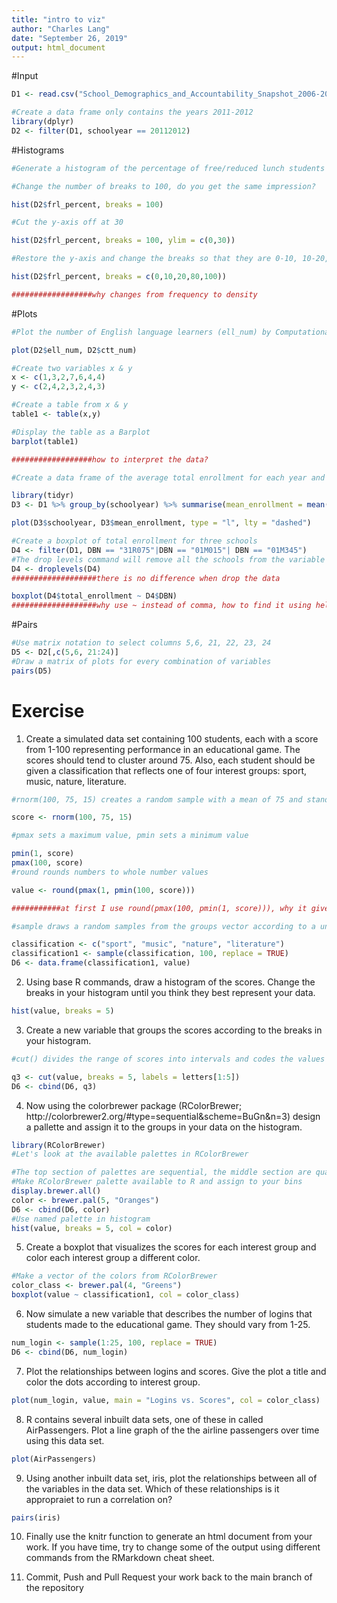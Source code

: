 ```yaml
---
title: "intro to viz"
author: "Charles Lang"
date: "September 26, 2019"
output: html_document
---
```

#Input
```r
D1 <- read.csv("School_Demographics_and_Accountability_Snapshot_2006-2012.csv", header = TRUE, sep = ",")

#Create a data frame only contains the years 2011-2012
library(dplyr)
D2 <- filter(D1, schoolyear == 20112012)
```

#Histograms
```r
#Generate a histogram of the percentage of free/reduced lunch students (frl_percent) at each school

#Change the number of breaks to 100, do you get the same impression?

hist(D2$frl_percent, breaks = 100)

#Cut the y-axis off at 30

hist(D2$frl_percent, breaks = 100, ylim = c(0,30))

#Restore the y-axis and change the breaks so that they are 0-10, 10-20, 20-80, 80-100

hist(D2$frl_percent, breaks = c(0,10,20,80,100))

##################why changes from frequency to density

```

#Plots
```r
#Plot the number of English language learners (ell_num) by Computational Thinking Test scores (ctt_num) 

plot(D2$ell_num, D2$ctt_num)

#Create two variables x & y
x <- c(1,3,2,7,6,4,4)
y <- c(2,4,2,3,2,4,3)

#Create a table from x & y
table1 <- table(x,y)

#Display the table as a Barplot
barplot(table1)

##################how to interpret the data?

#Create a data frame of the average total enrollment for each year and plot the two against each other as a lines

library(tidyr)
D3 <- D1 %>% group_by(schoolyear) %>% summarise(mean_enrollment = mean(total_enrollment))

plot(D3$schoolyear, D3$mean_enrollment, type = "l", lty = "dashed")

#Create a boxplot of total enrollment for three schools
D4 <- filter(D1, DBN == "31R075"|DBN == "01M015"| DBN == "01M345")
#The drop levels command will remove all the schools from the variable with not data  
D4 <- droplevels(D4)
###################there is no difference when drop the data

boxplot(D4$total_enrollment ~ D4$DBN)
###################why use ~ instead of comma, how to find it using help
```
#Pairs
```r
#Use matrix notation to select columns 5,6, 21, 22, 23, 24
D5 <- D2[,c(5,6, 21:24)]
#Draw a matrix of plots for every combination of variables
pairs(D5)
```
# Exercise

1. Create a simulated data set containing 100 students, each with a score from 1-100 representing performance in an educational game. The scores should tend to cluster around 75. Also, each student should be given a classification that reflects one of four interest groups: sport, music, nature, literature.

```r
#rnorm(100, 75, 15) creates a random sample with a mean of 75 and standard deviation of 15

score <- rnorm(100, 75, 15)

#pmax sets a maximum value, pmin sets a minimum value

pmin(1, score)
pmax(100, score)
#round rounds numbers to whole number values

value <- round(pmax(1, pmin(100, score)))

###########at first I use round(pmax(100, pmin(1, score))), why it gives me all 100?

#sample draws a random samples from the groups vector according to a uniform distribution

classification <- c("sport", "music", "nature", "literature")
classification1 <- sample(classification, 100, replace = TRUE)
D6 <- data.frame(classification1, value)

```

2. Using base R commands, draw a histogram of the scores. Change the breaks in your histogram until you think they best represent your data.

```r
hist(value, breaks = 5)
```


3. Create a new variable that groups the scores according to the breaks in your histogram.

```r
#cut() divides the range of scores into intervals and codes the values in scores according to which interval they fall. We use a vector called `letters` as the labels, `letters` is a vector made up of the letters of the alphabet.

q3 <- cut(value, breaks = 5, labels = letters[1:5])
D6 <- cbind(D6, q3)
```

4. Now using the colorbrewer package (RColorBrewer; http://colorbrewer2.org/#type=sequential&scheme=BuGn&n=3) design a pallette and assign it to the groups in your data on the histogram.

```r
library(RColorBrewer)
#Let's look at the available palettes in RColorBrewer

#The top section of palettes are sequential, the middle section are qualitative, and the lower section are diverging.
#Make RColorBrewer palette available to R and assign to your bins
display.brewer.all()
color <- brewer.pal(5, "Oranges")
D6 <- cbind(D6, color)
#Use named palette in histogram
hist(value, breaks = 5, col = color)
```


5. Create a boxplot that visualizes the scores for each interest group and color each interest group a different color.

```r
#Make a vector of the colors from RColorBrewer
color_class <- brewer.pal(4, "Greens")
boxplot(value ~ classification1, col = color_class)
```


6. Now simulate a new variable that describes the number of logins that students made to the educational game. They should vary from 1-25.

```r
num_login <- sample(1:25, 100, replace = TRUE)
D6 <- cbind(D6, num_login)
```

7. Plot the relationships between logins and scores. Give the plot a title and color the dots according to interest group.

```r
plot(num_login, value, main = "Logins vs. Scores", col = color_class)

```


8. R contains several inbuilt data sets, one of these in called AirPassengers. Plot a line graph of the the airline passengers over time using this data set.

```r
plot(AirPassengers)
```


9. Using another inbuilt data set, iris, plot the relationships between all of the variables in the data set. Which of these relationships is it appropraiet to run a correlation on? 

```r
pairs(iris)
```

10. Finally use the knitr function to generate an html document from your work. If you have time, try to change some of the output using different commands from the RMarkdown cheat sheet.

11. Commit, Push and Pull Request your work back to the main branch of the repository 
